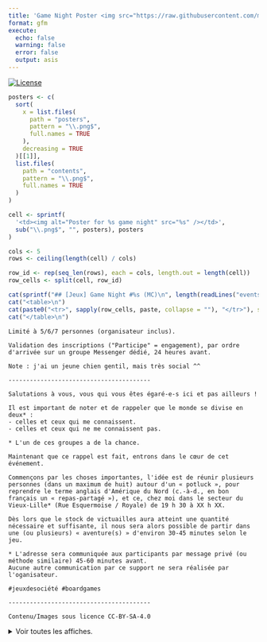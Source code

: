 ```yaml
---
title: 'Game Night Poster <img src="https://raw.githubusercontent.com/mcanouil/hex-stickers/main/SVG/mcsb.svg" align="right" width="60" />'
format: gfm
execute:
  echo: false
  warning: false
  error: false
  output: asis
---
```


<!-- README.md is generated from README.Rmd. Please edit that file -->

<!-- badges: start -->
[![License](https://img.shields.io/github/license/mcanouil/game-night)](LICENSE)
<!-- badges: end -->

```r
posters <- c(
  sort(
    x = list.files(
      path = "posters",
      pattern = "\\.png$",
      full.names = TRUE
    ),
    decreasing = TRUE
  )[[1]],
  list.files(
    path = "contents",
    pattern = "\\.png$",
    full.names = TRUE
  )
)

cell <- sprintf(
  '<td><img alt="Poster for %s game night" src="%s" /></td>',
  sub("\\.png$", "", posters), posters
)

cols <- 5
rows <- ceiling(length(cell) / cols)

row_id <- rep(seq_len(rows), each = cols, length.out = length(cell))
row_cells <- split(cell, row_id)

cat(sprintf("## [Jeux] Game Night #%s (MC)\n", length(readLines("events.txt"))))
cat("<table>\n")
cat(paste0("<tr>", sapply(row_cells, paste, collapse = ""), "</tr>"), sep = "")
cat("</table>\n")
```

```
Limité à 5/6/7 personnes (organisateur inclus).

Validation des inscriptions ("Participe" = engagement), par ordre d'arrivée sur un groupe Messenger dédié, 24 heures avant.

Note : j'ai un jeune chien gentil, mais très social ^^

----------------------------------------

Salutations à vous, vous qui vous êtes égaré-e-s ici et pas ailleurs !

Il est important de noter et de rappeler que le monde se divise en deux* :
- celles et ceux qui me connaissent.
- celles et ceux qui ne me connaissent pas.

* L'un de ces groupes a de la chance.

Maintenant que ce rappel est fait, entrons dans le cœur de cet événement.

Commençons par les choses importantes, l'idée est de réunir plusieurs personnes (dans un maximum de huit) autour d'un « potluck », pour reprendre le terme anglais d'Amérique du Nord (c.-à-d., en bon français un « repas-partagé »), et ce, chez moi dans le secteur du Vieux-Lille* (Rue Esquermoise / Royale) de 19 h 30 à XX h XX.

Dès lors que le stock de victuailles aura atteint une quantité nécessaire et suffisante, il nous sera alors possible de partir dans une (ou plusieurs) « aventure(s) » d'environ 30-45 minutes selon le jeu.

* L'adresse sera communiquée aux participants par message privé (ou méthode similaire) 45-60 minutes avant.
Aucune autre communication par ce support ne sera réalisée par l'oganisateur.

#jeuxdesociété #boardgames

----------------------------------------

Contenu/Images sous licence CC-BY-SA-4.0
```

<details><summary>Voir toutes les affiches.</summary>

```r
posters <- c(
  sort(
    x = list.files(
      path = "posters",
      pattern = "\\.png$",
      full.names = TRUE
    ),
    decreasing = TRUE
  )
)

cell <- sprintf(
  '<td><img alt="Poster for %s game night" src="%s" /></td>',
  sub("\\.png$", "", posters), posters
)

cols <- 4
rows <- ceiling(length(cell) / cols)

row_id <- rep(seq_len(rows), each = cols, length.out = length(cell))
row_cells <- split(cell, row_id)

cat("<table>\n")
cat(paste0("<tr>", sapply(row_cells, paste, collapse = ""), "</tr>"), sep = "")
cat("</table>\n")
```

</details>

